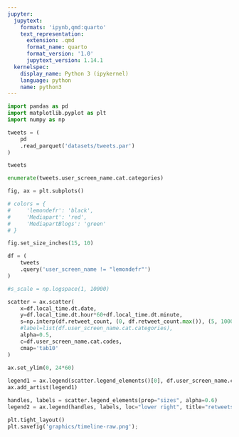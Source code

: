 ```yaml
---
jupyter:
  jupytext:
    formats: 'ipynb,qmd:quarto'
    text_representation:
      extension: .qmd
      format_name: quarto
      format_version: '1.0'
      jupytext_version: 1.14.1
  kernelspec:
    display_name: Python 3 (ipykernel)
    language: python
    name: python3
---
```


```python
import pandas as pd
import matplotlib.pyplot as plt
import numpy as np
```

```python
tweets = (
    pd
    .read_parquet('datasets/tweets.par')
)

tweets
```

```python
enumerate(tweets.user_screen_name.cat.categories)
```

```python
fig, ax = plt.subplots()

# colors = {
#     'lemondefr': 'black',
#     'Mediapart': 'red',
#     'MediapartBlogs': 'green'
# }

fig.set_size_inches(15, 10)

df = (
    tweets
    .query('user_screen_name != "lemondefr"')
)

#s_scale = np.logspace(1, 10000)

scatter = ax.scatter(
    x=df.local_time.dt.date,
    y=df.local_time.dt.hour*60+df.local_time.dt.minute,
    s=np.interp(df.retweet_count, (0, df.retweet_count.max()), (5, 1000)),
    #label=list(df.user_screen_name.cat.categories),
    alpha=0.5,
    c=df.user_screen_name.cat.codes,
    cmap='tab10'
)
    
ax.set_ylim(0, 24*60)

legend1 = ax.legend(scatter.legend_elements()[0], df.user_screen_name.cat.categories, loc="lower left", title="comptes twitter")
ax.add_artist(legend1)

handles, labels = scatter.legend_elements(prop="sizes", alpha=0.6)
legend2 = ax.legend(handles, labels, loc="lower right", title="retweets")

plt.tight_layout()
plt.savefig('graphics/timeline-raw.png');
```

